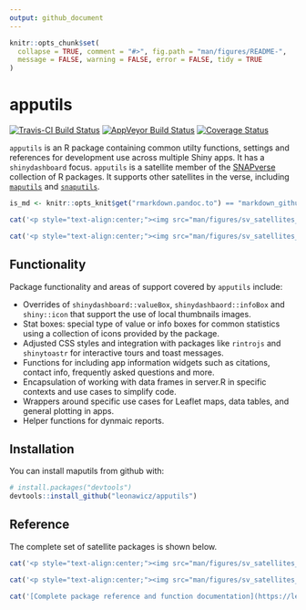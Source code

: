 ```yaml
---
output: github_document
---
```


<!-- README.md is generated from README.Rmd. Please edit that file -->

```r
knitr::opts_chunk$set(
  collapse = TRUE, comment = "#>", fig.path = "man/figures/README-",
  message = FALSE, warning = FALSE, error = FALSE, tidy = TRUE
)
```

# apputils

[![Travis-CI Build Status](https://travis-ci.org/leonawicz/apputils.svg?branch=master)](https://travis-ci.org/leonawicz/rapputils)
[![AppVeyor Build Status](https://ci.appveyor.com/api/projects/status/github/leonawicz/apputils?branch=master&svg=true)](https://ci.appveyor.com/project/leonawicz/apputils)
[![Coverage Status](https://img.shields.io/codecov/c/github/leonawicz/apputils/master.svg)](https://codecov.io/github/leonawicz/apputils?branch=master)

`apputils` is an R package containing common utilty functions, settings and references for development use across multiple Shiny apps. It has a `shinydashboard` focus. `apputils` is a satellite member of the [SNAPverse](https://leonawicz.github.io/snapverse/) collection of R packages. It supports other satellites in the verse, including [`maputils`](https://leonawicz.github.io/maputils/) and [`snaputils`](https://leonawicz.github.io/snaputils/).


```r
is_md <- knitr::opts_knit$get("rmarkdown.pandoc.to") == "markdown_github-ascii_identifiers"
```

```r
cat('<p style="text-align:center;"><img src="man/figures/sv_satellites_utils_app.png" width=350></p><br>')
```

```r
cat('<p style="text-align:center;"><img src="man/figures/sv_satellites_utils_app.svg"></p>')
```

## Functionality

Package functionality and areas of support covered by `apputils` include:

* Overrides of `shinydashboard::valueBox`, `shinydashbaord::infoBox` and `shiny::icon` that support the use of local thumbnails images.
* Stat boxes: special type of value or info boxes for common statistics using a collection of icons provided by the package.
* Adjusted CSS styles and integration with packages like `rintrojs` and `shinytoastr` for interactive tours and toast messages.
* Functions for including app information widgets such as citations, contact info, frequently asked questions and more.
* Encapsulation of working with data frames in server.R in specific contexts and use cases to simplify code.
* Wrappers around specific use cases for Leaflet maps, data tables, and general plotting in apps.
* Helper functions for dynmaic reports.

## Installation

You can install maputils from github with:

```r
# install.packages("devtools")
devtools::install_github("leonawicz/apputils")
```

## Reference

The complete set of satellite packages is shown below.

```r
cat('<p style="text-align:center;"><img src="man/figures/sv_satellites_all.png" width=350></p><br>')
```

```r
cat('<p style="text-align:center;"><img src="man/figures/sv_satellites_all.svg"></p>')
```

```r
cat('[Complete package reference and function documentation](https://leonawicz.github.io/apputils/)')
```

